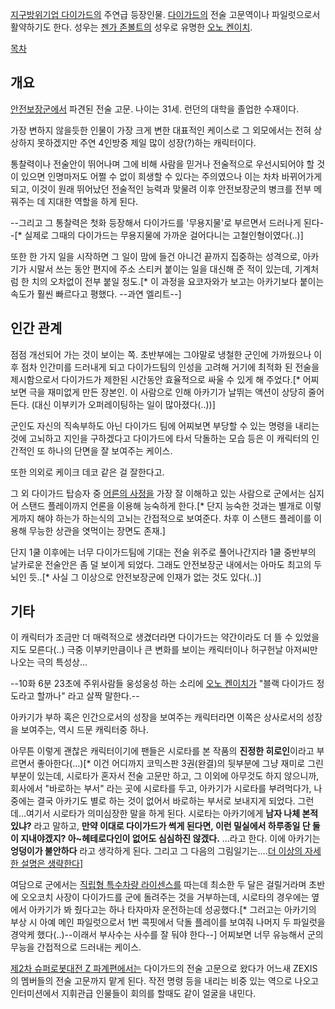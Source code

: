 [[지구방위기업 다이가드]]의 주연급 등장인물. [[다이가드]]의 전술 고문역이나 파일럿으로서 활약하기도 한다. 성우는 [[젠가 존볼트]]의 성우로 유명한 [[오노 켄이치]].

[[목차]]

== 개요 ==
[[안전보장군]]에서 파견된 전술 고문. 나이는 31세. 런던의 대학을 졸업한 수재이다.

가장 변하지 않을듯한 인물이 가장 크게 변한 대표적인 케이스로 그 외모에서는 전혀 상상하지 못하겠지만 주연 4인방중 제일 많이 성장(?)하는 캐릭터이다.

통찰력이나 전술안이 뛰어나며 그에 비해 사람을 믿거나 전술적으로 우선시되어야 할 것이 있으면 인명마저도 어쩔 수 없이 희생할 수 있다는 주의였으나 이는 차차 바뀌어가게 되고, 이것이 원래 뛰어났던 전술적인 능력과 맞물려 이후 안전보장군의 병크를 전부 메꿔주는 데 지대한 역할을 하게 된다.

--그리고 그 통찰력은 첫화 등장해서 다이가드를 '무용지물'로 부르면서 드러나게 된다--[* 실제로 그때의 다이가드는 무용지물에 가까운 걸어다니는 고철인형이였다(..)]

또한 한 가지 일을 시작하면 그 일이 맘에 들건 아니건 끝까지 집중하는 성격으로, 아카기가 시말서 쓰는 동안 편지에 주소 스티커 붙이는 일을 대신해 준 적이 있는데, 기계처럼 한 치의 오차없이 전부 붙일 정도.[* 이 과정을 요코자와가 보고는 아카기보다 붙이는 속도가 훨씬 빠르다고 평했다. --과연 엘리트--]

== 인간 관계 ==

점점 개선되어 가는 것이 보이는 쪽.
초반부에는 그야말로 냉철한 군인에 가까웠으나 이후 점차 인간미를 드러내게 되고 다이가드팀의 인성을 고려해 거기에 최적화 된 전술을 제시함으로서 다이가드가 제한된 시간동안 효율적으로 싸울 수 있게 해 주었다.[* 어찌 보면 극을 재미없게 만든 장본인. 이 사람으로 인해 아카기가 날뛰는 액션이 상당히 줄어든다. (대신 이부키가 오퍼레이팅하는 일이 많아졌다(..))]

군인도 자신의 직속부하도 아닌 다이가드 팀에 어찌보면 부당할 수 있는 명령을 내리는 것에 고뇌하고 지인을 구하겠다고 다이가드에 타서 닥돌하는 모습 등은 이 캐릭터의 인간적인 또 하나의 단면을 잘 보여주는 케이스.

또한 의외로 케이크 데코 같은 걸 잘한다고.

그 외 다이가드 탑승자 중 [[어른의 사정]]을 가장 잘 이해하고 있는 사람으로 군에서는 심지어 스탠드 플레이까지 언론을 이용해 능숙하게 한다.[* 단지 능숙한 것과는 별개로 이렇게까지 해야 하는가 하는식의 고뇌는 간접적으로 보여준다. 차후 이 스탠드 플레이를 이용해 무능한 상관을 엿먹이는 장면도 존재.]

단지 1쿨 이후에는 너무 다이가드팀에 기대는 전술 위주로 풀어나간지라 1쿨 중반부의 날카로운 전술안은 좀 덜 보이게 되었다. 그래도 안전보장군 내에서는 아마도 최고의 두뇌인 듯..[* 사실 그 이상으로 안전보장군에 인재가 없는 것도 있다(..)]

== 기타 ==

이 캐릭터가 조금만 더 매력적으로 생겼더라면 다이가드는 약간이라도 더 뜰 수 있었을지도 모른다(..)
극중 이부키만큼이나 큰 변화를 보이는 캐릭터이나 허구헌날 아저씨만 나오는 극의 특성상...

--10화 6분 23초에 주위사람들 웅성웅성 하는 소리에 [[오노 켄이치]]가 "블랙 다이가드 정도라고 할까나" 라고 살짝 말한다.--

아카기가 부하 혹은 인간으로서의 성장을 보여주는 캐릭터라면 이쪽은 상사로서의 성장을 보여주는, 역시 드문 캐릭터중 하나.

아무튼 이렇게 괜찮은 캐릭터이기에 팬들은 시로타를 본 작품의 '''진정한 히로인'''이라고 부르면서 좋아한다(...)[* 이건 어디까지 코믹스판 3권(완결)의 뒷부분에 그냥 재미로 그린 부분이 있는데, 시로타가 혼자서 전술 고문만 하고, 그 이외에 아무것도 하지 않으니까, 회사에서 "바로하는 부서" 라는 곳에 시로타를 두고, 아카기가 시로타를 부려먹다가, 나중에는 결국 아카기도 별로 하는 것이 없어서 바로하는 부서로 보내지게 되었다. 그런데...여기서 시로타가 의미심장한 말을 하게 된다. 시로타는 아카기에게 '''남자 나체 본적 있냐?''' 라고 말하고, '''만약 이대로 다이가드가 썩게 된다면, 이런 밀실에서 하루종일 단 둘이 지내야겠지? 아~헤테로다인이 없어도 심심하진 않겠다.''' ...라고 한다. 이에 아카기는 '''엉덩이가 불안하다''' 라고 생각하게 된다. 그리고 그 다음의 그림일기는....[[더 이상의 자세한 설명은 생략한다]]]

여담으로 군에서는 [[직립형 특수차량 라이센스]]를 따는데 최소한 두 달은 걸릴거라며 초반에 오오코치 사장이 다이가드를 군에 돌려주는 것을 거부하는데, 시로타의 경우에는 옆에서 아카기가 봐 줬다고는 하나 타자마자 운전하는데 성공했다.[* 그러고는 아카기의 부상 시 아예 메인 파일럿으로서 1번 콕핏에서 닥돌 플레이를 보여줘 나머지 두 파일럿을 경악케 했다(..)--이래서 부사수는 사수를 잘 둬야 한다--]
어찌보면 너무 유능해서 군의 무능을 간접적으로 드러내는 케이스.

[[제2차 슈퍼로봇대전 Z 파계편]]에서는 다이가드의 전술 고문으로 왔다가 어느새 ZEXIS의 멤버들의 전술 고문까지 맡게 된다. 작전 명령 등을 내리는 비중 있는 역으로 나오고 인터미션에서 지휘관급 인물들이 회의를 할때도 같이 얼굴을 내민다.
